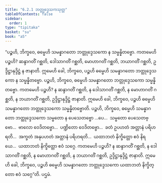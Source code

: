 ```yaml
---
title: "6.2.1 ဘတ္တုဒ္ဒေသကသုတ္တ"
tableOfContents: false
sidebar:
  order: 1
type: "tipitaka"
basket: "su"
book: "a5"
---
```



<DynamicBreadcrumb />

<Division number="272" book="a5" e="ch" v="16" p="240">

<Paragraph number="1374" book="a5">
“ပဉ္စဟိ, ဘိက္ခဝေ, ဓမ္မေဟိ သမန္နာဂတော ဘတ္တုဒ္ဒေသကော န သမ္မန္နိတဗ္ဗော. ကတမေဟိ ပဉ္စဟိ? ဆန္ဒာဂတိံ ဂစ္ဆတိ, ဒေါသာဂတိံ ဂစ္ဆတိ, မောဟာဂတိံ ဂစ္ဆတိ, ဘယာဂတိံ ဂစ္ဆတိ, ဥဒ္ဒိဋ္ဌာနုဒ္ဒိဋ္ဌံ န ဇာနာတိ. ဣမေဟိ ခေါ, ဘိက္ခဝေ, ပဉ္စဟိ ဓမ္မေဟိ သမန္နာဂတော ဘတ္တုဒ္ဒေသကော န သမ္မန္နိတဗ္ဗော.
</Paragraph>

<Paragraph number="1375" book="a5">
ပဉ္စဟိ, ဘိက္ခဝေ, ဓမ္မေဟိ သမန္နာဂတော ဘတ္တုဒ္ဒေသကော သမ္မန္နိတဗ္ဗော. ကတမေဟိ ပဉ္စဟိ? န ဆန္ဒာဂတိံ ဂစ္ဆတိ, န ဒေါသာဂတိံ ဂစ္ဆတိ, န မောဟာဂတိံ ဂစ္ဆတိ, န ဘယာဂတိံ ဂစ္ဆတိ, ဥဒ္ဒိဋ္ဌာနုဒ္ဒိဋ္ဌံ ဇာနာတိ. ဣမေဟိ ခေါ, ဘိက္ခဝေ, ပဉ္စဟိ ဓမ္မေဟိ သမန္နာဂတော ဘတ္တုဒ္ဒေသကော သမ္မန္နိတဗ္ဗောတိ.
</Paragraph>

<Paragraph number="1376" book="a5">
ပဉ္စဟိ, ဘိက္ခဝေ, ဓမ္မေဟိ သမန္နာဂတော ဘတ္တုဒ္ဒေသကော သမ္မတော န ပေသေတဗ္ဗော …ပေ…  သမ္မတော ပေသေတဗ္ဗော…  ဗာလော ဝေဒိတဗ္ဗော…  ပဏ္ဍိတော ဝေဒိတဗ္ဗော…  ခတံ ဥပဟတံ အတ္တာနံ ပရိဟရတိ…  အက္ခတံ အနုပဟတံ အတ္တာနံ ပရိဟရတိ…  ယထာဘတံ နိက္ခိတ္တော ဧဝံ နိရယေ…  ယထာဘတံ နိက္ခိတ္တော ဧဝံ သဂ္ဂေ. ကတမေဟိ ပဉ္စဟိ? န ဆန္ဒာဂတိံ ဂစ္ဆတိ, န ဒေါသာဂတိံ ဂစ္ဆတိ, န မောဟာဂတိံ ဂစ္ဆတိ, န ဘယာဂတိံ ဂစ္ဆတိ, ဥဒ္ဒိဋ္ဌာနုဒ္ဒိဋ္ဌံ ဇာနာတိ. ဣမေဟိ ခေါ, ဘိက္ခဝေ, ပဉ္စဟိ ဓမ္မေဟိ သမန္နာဂတော ဘတ္တုဒ္ဒေသကော ယထာဘတံ နိက္ခိတ္တော ဧဝံ သဂ္ဂေ”တိ.

</Paragraph>
</Division>

<Paragraph number="1377" type="center" book="a5">
ပဌမံ.
</Paragraph>